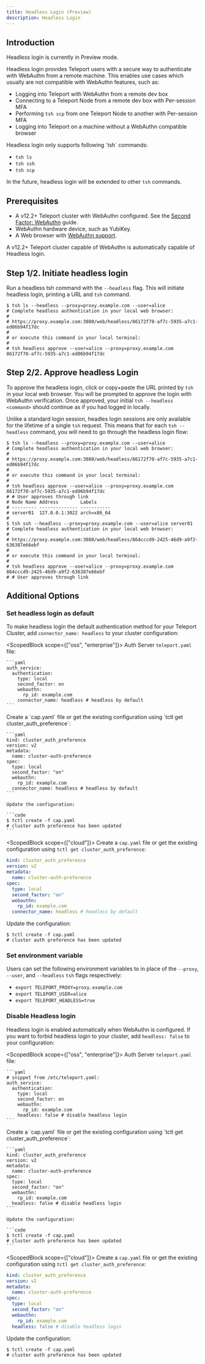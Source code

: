 ```yaml
---
title: Headless Login (Preview)
description: Headless Login
---
```


## Introduction

<Admonition type="warning" title="Preview">
  Headless login is currently in Preview mode.
</Admonition>

Headless login provides Teleport users with a secure way to authenticate with WebAuthn from a remote machine. This enables use cases which usually are not compatible with WebAuthn features, such as:

- Logging into Teleport with WebAuthn from a remote dev box
- Connecting to a Teleport Node from a remote dev box with Per-session MFA 
- Performing `tsh scp` from one Teleport Node to another with Per-session MFA
- Logging into Teleport on a machine without a WebAuthn compatible browser

<Admonition type="note" title="Headless Login Support">
  Headless login only supports following `tsh` commands:
  
  - `tsh ls`
  - `tsh ssh`
  - `tsh scp`

  In the future, headless login will be extended to other `tsh` commands.
</Admonition>

## Prerequisites

- A v12.2+ Teleport cluster with WebAuthn configured.
  See the [Second Factor: WebAuthn](./webauthn.mdx) guide.
- WebAuthn hardware device, such as YubiKey.
- A Web browser with [WebAuthn support](
  https://developers.yubico.com/WebAuthn/WebAuthn_Browser_Support/).

A v12.2+ Teleport cluster capable of WebAuthn is automatically capable of Headless login.

## Step 1/2. Initiate headless login

Run a headless tsh command with the `--headless` flag. This will initiate headless login, printing a URL and `tsh` command.

```code
$ tsh ls --headless --proxy=proxy.example.com --user=alice
# Complete headless authentication in your local web browser:
# 
# https://proxy.example.com:3080/web/headless/86172f78-af7c-5935-a7c1-ed06b94f17dc
# 
# or execute this command in your local terminal:
# 
# tsh headless approve --user=alice --proxy=proxy.example.com 86172f78-af7c-5935-a7c1-ed06b94f17dc
```

## Step 2/2. Approve headless Login

To approve the headless login, click or copy+paste the URL printed by `tsh` in your local web browser. You will be prompted to approve the login with WebAuthn verification. Once approved, your initial `tsh --headless <command>` should continue as if you had logged in locally.

Unlike a standard login session, headles login sessions are only available for the lifetime of a single `tsh` request. This means that for each `tsh --headless` command, you will need to go through the headless login flow:

```code 
$ tsh ls --headless --proxy=proxy.example.com --user=alice
# Complete headless authentication in your local web browser:
# 
# https://proxy.example.com:3080/web/headless/86172f78-af7c-5935-a7c1-ed06b94f17dc
# 
# or execute this command in your local terminal:
# 
# tsh headless approve --user=alice --proxy=proxy.example.com 86172f78-af7c-5935-a7c1-ed06b94f17dc
# # User approves through link
# Node Name Address        Labels                                                                             
# --------- -------------- -----------
# server01  127.0.0.1:3022 arch=x86_64
#
$ tsh ssh --headless --proxy=proxy.example.com --user=alice server01
# Complete headless authentication in your local web browser:
# 
# https://proxy.example.com:3080/web/headless/864cccd9-2425-46d9-a9f2-636387e66ebf
# 
# or execute this command in your local terminal:
# 
# tsh headless approve --user=alice --proxy=proxy.example.com 864cccd9-2425-46d9-a9f2-636387e66ebf
# # User approves through link
```

## Additional Options

### Set headless login as default

To make headless login the default authentication method for your Teleport Cluster, add `connector_name: headless` to your cluster configuration:


<ScopedBlock scope={["oss", "enterprise"]}>
<Tabs>
  <TabItem label="Static Config">
    Auth Server `teleport.yaml` file:

    ```yaml
    auth_service:
      authentication:
        type: local
        second_factor: on
        webauthn:
          rp_id: example.com
        connector_name: headless # headless by default
    ```
  </TabItem>
  <TabItem label="Dynamic resources">
    Create a `cap.yaml` file or get the existing configuration using
    `tctl get cluster_auth_preference`:

    ```yaml
    kind: cluster_auth_preference
    version: v2
    metadata:
      name: cluster-auth-preference
    spec:
      type: local
      second_factor: "on"
      webauthn:
        rp_id: example.com
      connector_name: headless # headless by default
    ```

    Update the configuration:

    ```code
    $ tctl create -f cap.yaml
    # cluster auth preference has been updated
    ```
  </TabItem>
</Tabs>
</ScopedBlock>

<ScopedBlock scope={["cloud"]}>
Create a `cap.yaml` file or get the existing configuration using
`tctl get cluster_auth_preference`:

```yaml
kind: cluster_auth_preference
version: v2
metadata:
  name: cluster-auth-preference
spec:
  type: local
  second_factor: "on"
  webauthn:
    rp_id: example.com
  connector_name: headless # headless by default
```

Update the configuration:

```code
$ tctl create -f cap.yaml
# cluster auth preference has been updated
```
</ScopedBlock>

### Set environment variable

Users can set the following environment variables to in place of the `--proxy`, `--user`, and `--headless` `tsh` flags respectively:

- `export TELEPORT_PROXY=proxy.example.com`
- `export TELEPORT_USER=alice`
- `export TELEPORT_HEADLESS=true`

### Disable Headless login

Headless login is enabled automatically when WebAuthn is configured. If you want to forbid headless login to your cluster, add `headless: false` to your configuration:

<ScopedBlock scope={["oss", "enterprise"]}>
<Tabs>
  <TabItem label="Static Config">
    Auth Server `teleport.yaml` file:

    ```yaml
    # snippet from /etc/teleport.yaml:
    auth_service:
      authentication:
        type: local
        second_factor: on
        webauthn:
          rp_id: example.com
        headless: false # disable headless login
    ```
  </TabItem>
  <TabItem label="Dynamic resources">
    Create a `cap.yaml` file or get the existing configuration using
    `tctl get cluster_auth_preference`:

    ```yaml
    kind: cluster_auth_preference
    version: v2
    metadata:
      name: cluster-auth-preference
    spec:
      type: local
      second_factor: "on"
      webauthn:
        rp_id: example.com
      headless: false # disable headless login
    ```

    Update the configuration:

    ```code
    $ tctl create -f cap.yaml
    # cluster auth preference has been updated
    ```
  </TabItem>
</Tabs>
</ScopedBlock>

<ScopedBlock scope={["cloud"]}>
Create a `cap.yaml` file or get the existing configuration using
`tctl get cluster_auth_preference`:

```yaml
kind: cluster_auth_preference
version: v2
metadata:
  name: cluster-auth-preference
spec:
  type: local
  second_factor: "on"
  webauthn:
    rp_id: example.com
  headless: false # disable headless login
```

Update the configuration:

```code
$ tctl create -f cap.yaml
# cluster auth preference has been updated
```
</ScopedBlock>
